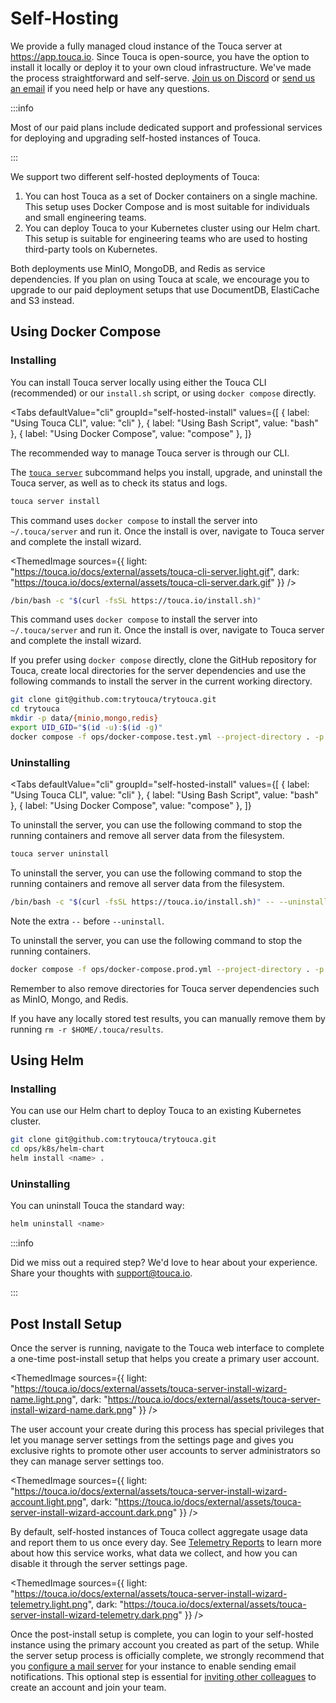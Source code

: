 
# Self-Hosting

We provide a fully managed cloud instance of the Touca server at
https://app.touca.io. Since Touca is open-source, you have the option to install
it locally or deploy it to your own cloud infrastructure. We've made the process
straightforward and self-serve. [Join us on Discord](https://touca.io/discord)
or [send us an email](mailto:support@touca.io) if you need help or have any
questions.

:::info

Most of our paid plans include dedicated support and professional services for
deploying and upgrading self-hosted instances of Touca.

:::

We support two different self-hosted deployments of Touca:

1. You can host Touca as a set of Docker containers on a single machine. This
   setup uses Docker Compose and is most suitable for individuals and small
   engineering teams.
2. You can deploy Touca to your Kubernetes cluster using our Helm chart. This
   setup is suitable for engineering teams who are used to hosting third-party
   tools on Kubernetes.

Both deployments use MinIO, MongoDB, and Redis as service dependencies. If you
plan on using Touca at scale, we encourage you to upgrade to our paid deployment
setups that use DocumentDB, ElastiCache and S3 instead.

## Using Docker Compose

### Installing

You can install Touca server locally using either the Touca CLI (recommended) or
our `install.sh` script, or using `docker compose` directly.

<Tabs
  defaultValue="cli"
  groupId="self-hosted-install"
  values={[
    { label: "Using Touca CLI", value: "cli" },
    { label: "Using Bash Script", value: "bash" },
    { label: "Using Docker Compose", value: "compose" },
  ]}
>
  <TabItem value="cli">

The recommended way to manage Touca server is through our CLI.

<InstallCommands />

The [`touca server`](/cli/server) subcommand helps you install, upgrade, and
uninstall the Touca server, as well as to check its status and logs.

```bash
touca server install
```

This command uses `docker compose` to install the server into `~/.touca/server`
and run it. Once the install is over, navigate to Touca server and complete the
install wizard.

<ThemedImage
  sources={{
    light: "https://touca.io/docs/external/assets/touca-cli-server.light.gif",
    dark: "https://touca.io/docs/external/assets/touca-cli-server.dark.gif"
  }}
/>

  </TabItem>
  <TabItem value="bash">

```bash
/bin/bash -c "$(curl -fsSL https://touca.io/install.sh)"
```

This command uses `docker compose` to install the server into `~/.touca/server`
and run it. Once the install is over, navigate to Touca server and complete the
install wizard.

  </TabItem>
  <TabItem value="compose">

If you prefer using `docker compose` directly, clone the GitHub repository for
Touca, create local directories for the server dependencies and use the
following commands to install the server in the current working directory.

```bash
git clone git@github.com:trytouca/trytouca.git
cd trytouca
mkdir -p data/{minio,mongo,redis}
export UID_GID="$(id -u):$(id -g)"
docker compose -f ops/docker-compose.test.yml --project-directory . -p touca up -d
```

  </TabItem>
</Tabs>

### Uninstalling

<Tabs
  defaultValue="cli"
  groupId="self-hosted-install"
  values={[
    { label: "Using Touca CLI", value: "cli" },
    { label: "Using Bash Script", value: "bash" },
    { label: "Using Docker Compose", value: "compose" },
  ]}
>
  <TabItem value="cli">

To uninstall the server, you can use the following command to stop the running
containers and remove all server data from the filesystem.

```bash
touca server uninstall
```

  </TabItem>
  <TabItem value="bash">

To uninstall the server, you can use the following command to stop the running
containers and remove all server data from the filesystem.

```bash
/bin/bash -c "$(curl -fsSL https://touca.io/install.sh)" -- --uninstall
```

Note the extra `--` before `--uninstall`.

  </TabItem>
  <TabItem value="compose">

To uninstall the server, you can use the following command to stop the running
containers.

```bash
docker compose -f ops/docker-compose.prod.yml --project-directory . -p touca down
```

Remember to also remove directories for Touca server dependencies such as MinIO,
Mongo, and Redis.

  </TabItem>
</Tabs>

If you have any locally stored test results, you can manually remove them by
running `rm -r $HOME/.touca/results`.

## Using Helm

### Installing

You can use our Helm chart to deploy Touca to an existing Kubernetes cluster.

```bash
git clone git@github.com:trytouca/trytouca.git
cd ops/k8s/helm-chart
helm install <name> .
```

### Uninstalling

You can uninstall Touca the standard way:

```bash
helm uninstall <name>
```

:::info

Did we miss out a required step? We'd love to hear about your experience. Share
your thoughts with [support@touca.io](mailto:support@touca.io).

:::

## Post Install Setup

Once the server is running, navigate to the Touca web interface to complete a
one-time post-install setup that helps you create a primary user account.

<ThemedImage
  sources={{
    light:
      "https://touca.io/docs/external/assets/touca-server-install-wizard-name.light.png",
    dark: "https://touca.io/docs/external/assets/touca-server-install-wizard-name.dark.png"
  }}
/>

The user account your create during this process has special privileges that let
you manage server settings from the settings page and gives you exclusive rights
to promote other user accounts to server administrators so they can manage
server settings too.

<ThemedImage
  sources={{
    light:
      "https://touca.io/docs/external/assets/touca-server-install-wizard-account.light.png",
    dark: "https://touca.io/docs/external/assets/touca-server-install-wizard-account.dark.png"
  }}
/>

By default, self-hosted instances of Touca collect aggregate usage data and
report them to us once every day. See [Telemetry Reports](../telemetry) to learn
more about how this service works, what data we collect, and how you can disable
it through the server settings page.

<ThemedImage
  sources={{
    light:
      "https://touca.io/docs/external/assets/touca-server-install-wizard-telemetry.light.png",
    dark: "https://touca.io/docs/external/assets/touca-server-install-wizard-telemetry.dark.png"
  }}
/>

Once the post-install setup is complete, you can login to your self-hosted
instance using the primary account you created as part of the setup. While the
server setup process is officially complete, we strongly recommend that you
[configure a mail server](../integrations#mail-server-setup) for your instance
to enable sending email notifications. This optional step is essential for
[inviting other colleagues](../teams) to create an account and join your team.
